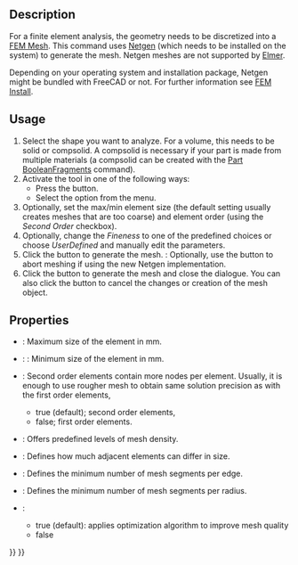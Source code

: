 <languages/>
<translate>

<!--T:4-->
{{Docnav
|[[FEM_ConstantVacuumPermittivity|Constant vacuum permittivity]]
|[[FEM_MeshGmshFromShape|FEM mesh from shape by Gmsh]]
|[[FEM_Workbench|FEM]]
|IconL=FEM_ConstantVacuumPermittivity.svg
|IconR=FEM_MeshGmshFromShape.svg
|IconC=Workbench_FEM.svg
}}

<!--T:1-->
{{GuiCommandContainer|
{{GuiCommand
|Name=FEM MeshNetgenFromShape
|MenuLocation=Mesh → FEM mesh from shape by Netgen
|Workbenches=[[FEM_Workbench|FEM]]
|SeeAlso=[[FEM_tutorial|FEM tutorial]]
}}
{{GuiCommandFemInfo
|Solvers=CalculiX, Mystran, Z88
}}
}}

==Description== <!--T:8-->

<!--T:10-->
For a finite element analysis, the geometry needs to be discretized into a [[FEM_Mesh|FEM Mesh]]. This command uses [https://www.ngsolve.org/ Netgen] (which needs to be installed on the system) to generate the mesh. Netgen meshes are not supported by [[FEM_SolverElmer|Elmer]].

<!--T:11-->
Depending on your operating system and installation package, Netgen might be bundled with FreeCAD or not. For further information see [[FEM_Install#Netgen|FEM Install]].

==Usage== <!--T:9-->

<!--T:12-->
# Select the shape you want to analyze. For a volume, this needs to be solid or compsolid. A compsolid is necessary if your part is made from multiple materials (a compsolid can be created with the [[Part_BooleanFragments|Part BooleanFragments]] command).
# Activate the tool in one of the following ways:
#* Press the {{Button|[[Image:FEM_MeshNetgenFromShape.svg|16px]] [[FEM_MeshNetgenFromShape|FEM mesh from shape by Netgen]]}} button.
#* Select the {{MenuCommand|Mesh → [[Image:FEM_MeshGmshFromShape.svg|16px]] FEM mesh from shape by Netgen}} option from the menu.
# Optionally, set the max/min element size (the default setting usually creates meshes that are too coarse) and element order (using the ''Second Order'' checkbox).
# Optionally, change the ''Fineness'' to one of the predefined choices or choose ''UserDefined'' and manually edit the parameters.
# Click the {{Button|Apply}} button to generate the mesh. {{Version|1.0}}: Optionally, use the {{Button|Cancel}} button to abort meshing if using the new Netgen implementation.
# Click the {{Button|OK}} button to generate the mesh and close the dialogue. You can also click the {{Button|Cancel}} button to cancel the changes or creation of the mesh object.

== Properties == <!--T:13-->

<!--T:14-->
* {{PropertyData|Max. Size}}: Maximum size of the element in mm.
* {{PropertyData|Min. Size}}: {{Version|1.0}}: Minimum size of the element in mm.
* {{PropertyData|Second order}}: Second order elements contain more nodes per element. Usually, it is enough to use rougher mesh to obtain same solution precision as with the first order elements,
** true (default); second order elements,
** false; first order elements. 
* {{PropertyData|Fineness}}: Offers predefined levels of mesh density.
* {{PropertyData|Growth Rate}}: Defines how much adjacent elements can differ in size.
* {{PropertyData|Nb. Segs per Edge}}: Defines the minimum number of mesh segments per edge.
* {{PropertyData|Nb. Segs per Radius}}: Defines the minimum number of mesh segments per radius.
* {{PropertyData|Optimize}}:
** true (default): applies optimization algorithm to improve mesh quality
** false


<!--T:5-->
{{Docnav
|[[FEM_ConstantVacuumPermittivity|Constant vacuum permittivity]]
|[[FEM_MeshGmshFromShape|FEM mesh from shape by Gmsh]]
|[[FEM_Workbench|FEM]]
|IconL=FEM_ConstantVacuumPermittivity.svg
|IconR=FEM_MeshGmshFromShape.svg
|IconC=Workbench_FEM.svg
}}

</translate>
{{FEM Tools navi{{#translation:}}}}
{{Userdocnavi{{#translation:}}}}